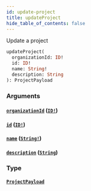 ```yaml
---
id: update-project
title: updateProject
hide_table_of_contents: false
---
```



Update a project

```graphql
updateProject(
  organizationId: ID!
  id: ID!
  name: String!
  description: String
): ProjectPayload
```


### Arguments

#### [`organizationId`](#) ([`ID!`](/swapi/scalars/id))




#### [`id`](#) ([`ID!`](/swapi/scalars/id))




#### [`name`](#) ([`String!`](/swapi/scalars/string))




#### [`description`](#) ([`String`](/swapi/scalars/string))




### Type

#### [`ProjectPayload`](/swapi/objects/project-payload)






